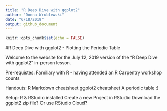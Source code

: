 ```yaml
---
title: "R Deep Dive with ggplot2"
author: "Donna Wrublewski"
date: "6/18/2019"
output: github_document
---
```


```r
knitr::opts_chunk$set(echo = FALSE)
```

#R Deep Dive with ggplot2 - Plotting the Periodic Table

Welcome to the website for the July 12, 2019 version of the "R Deep Dive with 
ggplot2" in-person lesson.

Pre-requistes:
Familiary with R
- having attended an R Carpentry workshop counts

Handouts:
R Markdown cheatsheet
ggplot2 cheatsheet
A periodic table :)

Setup:
R & RStudio installed
Create a new Project in RStudio
Download the ggplot2 zip file? Or use RStudio Cloud?